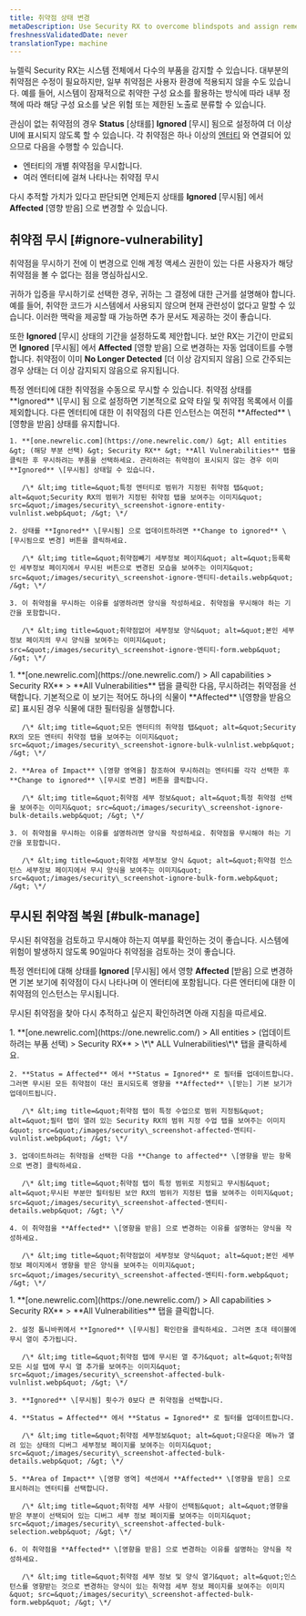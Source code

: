 ```yaml
---
title: 취약점 상태 변경
metaDescription: Use Security RX to overcome blindspots and assign remediation to developers as a security team.
freshnessValidatedDate: never
translationType: machine
---
```


뉴렐릭 Security RX는 시스템 전체에서 다수의 부품을 감지할 수 있습니다. 대부분의 취약점은 수정이 필요하지만, 일부 취약점은 사용자 환경에 적용되지 않을 수도 있습니다. 예를 들어, 시스템이 잠재적으로 취약한 구성 요소를 활용하는 방식에 따라 내부 정책에 따라 해당 구성 요소를 낮은 위험 또는 제한된 노출로 분류할 수 있습니다.

관심이 없는 취약점의 경우 **Status** \[상태를] **Ignored** \[무시] 됨으로 설정하여 더 이상 UI에 표시되지 않도록 할 수 있습니다. 각 취약점은 하나 이상의 [엔터티](/docs/new-relic-solutions/new-relic-one/core-concepts/what-entity-new-relic/#what-is-entity) 와 연결되어 있으므로 다음을 수행할 수 있습니다.

* 엔터티의 개별 취약점을 무시합니다.
* 여러 엔터티에 걸쳐 나타나는 취약점 무시

다시 추적할 가치가 있다고 판단되면 언제든지 상태를 **Ignored** \[무시됨] 에서 **Affected** \[영향 받음] 으로 변경할 수 있습니다.

## 취약점 무시 [#ignore-vulnerability]

<Callout variant="tip">
  취약점을 무시하기 전에 이 변경으로 인해 계정 액세스 권한이 있는 다른 사용자가 해당 취약점을 볼 수 없다는 점을 명심하십시오.
</Callout>

귀하가 입증을 무시하기로 선택한 경우, 귀하는 그 결정에 대한 근거를 설명해야 합니다. 예를 들어, 취약한 코드가 시스템에서 사용되지 않으며 현재 관련성이 없다고 말할 수 있습니다. 이러한 맥락을 제공할 때 가능하면 추가 문서도 제공하는 것이 좋습니다.

또한 **Ignored** \[무시] 상태의 기간을 설정하도록 제안합니다. 보안 RX는 기간이 만료되면 **Ignored** \[무시됨] 에서 **Affected** \[영향 받음] 으로 변경하는 자동 업데이트를 수행합니다. 취약점이 이미 **No Longer Detected** \[더 이상 감지되지 않음] 으로 간주되는 경우 상태는 더 이상 감지되지 않음으로 유지됩니다.

<CollapserGroup>
  <Collapser id="ignore-entity" title="특정 엔터티의 취약점 무시">
    특정 엔터티에 대한 취약점을 수동으로 무시할 수 있습니다. 취약점 상태를 **Ignored** \[무시] 됨 으로 설정하면 기본적으로 요약 타일 및 취약점 목록에서 이를 제외합니다. 다른 엔터티에 대한 이 취약점의 다른 인스턴스는 여전히 **Affected** \[영향을 받음] 상태를 유지합니다.

    1. **[one.newrelic.com](https://one.newrelic.com/) &gt; All entities &gt; (해당 부분 선택) &gt; Security RX** &gt; **All Vulnerabilities** 탭을 클릭한 후 무시하려는 부품을 선택하세요. 관리하려는 취약점이 표시되지 않는 경우 이미 **Ignored** \[무시됨] 상태일 수 있습니다.

       /\* &lt;img title=&quot;특정 엔터티로 범위가 지정된 취약점 탭&quot; alt=&quot;Security RX의 범위가 지정된 취약점 탭을 보여주는 이미지&quot; src=&quot;/images/security\_screenshot-ignore-entity-vulnlist.webp&quot; /&gt; \*/

    2. 상태를 **Ignored** \[무시됨] 으로 업데이트하려면 **Change to ignored** \[무시됨으로 변경] 버튼을 클릭하세요.

       /\* &lt;img title=&quot;취약점빼기 세부정보 페이지&quot; alt=&quot;등록확인 세부정보 페이지에서 무시된 버튼으로 변경된 모습을 보여주는 이미지&quot; src=&quot;/images/security\_screenshot-ignore-엔티티-details.webp&quot; /&gt; \*/

    3. 이 취약점을 무시하는 이유를 설명하려면 양식을 작성하세요. 취약점을 무시해야 하는 기간을 포함합니다.

       /\* &lt;img title=&quot;취약점없어 세부정보 양식&quot; alt=&quot;본인 세부정보 페이지의 무시 양식을 보여주는 이미지&quot; src=&quot;/images/security\_screenshot-ignore-엔티티-form.webp&quot; /&gt; \*/
  </Collapser>

  <Collapser id="bulk-ignore" title="여러 엔터티의 취약점 무시">
    1. **[one.newrelic.com](https://one.newrelic.com/) &gt; All capabilities &gt; Security RX** &gt; **All Vulnerabilities** 탭을 클릭한 다음, 무시하려는 취약점을 선택합니다. 기본적으로 이 보기는 적어도 하나의 식물이 **Affected** \[영향을 받음으로] 표시된 경우 식물에 대한 필터링을 실행합니다.

       /\* &lt;img title=&quot;모든 엔터티의 취약점 탭&quot; alt=&quot;Security RX의 모든 엔터티 취약점 탭을 보여주는 이미지&quot; src=&quot;/images/security\_screenshot-ignore-bulk-vulnlist.webp&quot; /&gt; \*/

    2. **Area of Impact** \[영향 영역을] 참조하여 무시하려는 엔터티를 각각 선택한 후 **Change to ignored** \[무시로 변경] 버튼을 클릭합니다.

       /\* &lt;img title=&quot;취약점 세부 정보&quot; alt=&quot;특정 취약점 선택을 보여주는 이미지&quot; src=&quot;/images/security\_screenshot-ignore-bulk-details.webp&quot; /&gt; \*/

    3. 이 취약점을 무시하는 이유를 설명하려면 양식을 작성하세요. 취약점을 무시해야 하는 기간을 포함합니다.

       /\* &lt;img title=&quot;취약점 세부정보 양식 &quot; alt=&quot;취약점 인스턴스 세부정보 페이지에서 무시 양식을 보여주는 이미지&quot; src=&quot;/images/security\_screenshot-ignore-bulk-form.webp&quot; /&gt; \*/
  </Collapser>
</CollapserGroup>

## 무시된 취약점 복원 [#bulk-manage]

무시된 취약점을 검토하고 무시해야 하는지 여부를 확인하는 것이 좋습니다. 시스템에 위험이 발생하지 않도록 90일마다 취약점을 검토하는 것이 좋습니다.

특정 엔터티에 대해 상태를 **Ignored** \[무시됨] 에서 영향 **Affected** \[받음] 으로 변경하면 기본 보기에 취약점이 다시 나타나며 이 엔터티에 포함됩니다. 다른 엔터티에 대한 이 취약점의 인스턴스는 무시됩니다.

무시된 취약점을 찾아 다시 추적하고 싶은지 확인하려면 아래 지침을 따르세요.

<CollapserGroup>
  <Collapser id="remove-ignored" title="특정 엔터티에 대한 무시된 상태 제거">
    1. **[one.newrelic.com](https://one.newrelic.com/) &gt; All entities &gt; (업데이트하려는 부품 선택) &gt; Security RX** &gt; \*\* ALL Vulnerabilities\*\* 탭을 클릭하세요.

    2. **Status = Affected** 에서 **Status = Ignored** 로 필터를 업데이트합니다. 그러면 무시된 모든 취약점이 대신 표시되도록 영향을 **Affected** \[받는] 기본 보기가 업데이트됩니다.

       /\* &lt;img title=&quot;취약점 탭이 특정 수업으로 범위 지정됨&quot; alt=&quot;필터 탭이 열려 있는 Security RX의 범위 지정 수업 탭을 보여주는 이미지&quot; src=&quot;/images/security\_screenshot-affected-엔티티-vulnlist.webp&quot; /&gt; \*/

    3. 업데이트하려는 취약점을 선택한 다음 **Change to affected** \[영향을 받는 항목으로 변경] 클릭하세요.

       /\* &lt;img title=&quot;취약점 탭이 특정 범위로 지정되고 무시됨&quot; alt=&quot;무시된 부분만 필터링된 보안 RX의 범위가 지정된 탭을 보여주는 이미지&quot; src=&quot;/images/security\_screenshot-affected-엔티티-details.webp&quot; /&gt; \*/

    4. 이 취약점을 **Affected** \[영향을 받음] 으로 변경하는 이유를 설명하는 양식을 작성하세요.

       /\* &lt;img title=&quot;취약점없이 세부정보 양식&quot; alt=&quot;본인 세부정보 페이지에서 영향을 받은 양식을 보여주는 이미지&quot; src=&quot;/images/security\_screenshot-affected-엔티티-form.webp&quot; /&gt; \*/
  </Collapser>

  <Collapser id="bulk-change-status" title="여러 엔터티에서 무시된 상태 제거">
    1. **[one.newrelic.com](https://one.newrelic.com/) &gt; All capabilities &gt; Security RX** &gt; **All Vulnerabilities** 탭을 클릭합니다.

    2. 설정 톱니바퀴에서 **Ignored** \[무시됨] 확인란을 클릭하세요. 그러면 초대 테이블에 무시 열이 추가됩니다.

       /\* &lt;img title=&quot;취약점 탭에 무시된 열 추가&quot; alt=&quot;취약점 모든 시설 탭에 무시 열 추가를 보여주는 이미지&quot; src=&quot;/images/security\_screenshot-affected-bulk-vulnlist.webp&quot; /&gt; \*/

    3. **Ignored** \[무시됨] 횟수가 0보다 큰 취약점을 선택합니다.

    4. **Status = Affected** 에서 **Status = Ignored** 로 필터를 업데이트합니다.

       /\* &lt;img title=&quot;취약점 세부정보&quot; alt=&quot;다운다운 메뉴가 열려 있는 상태의 디버그 세부정보 페이지를 보여주는 이미지&quot; src=&quot;/images/security\_screenshot-affected-bulk-details.webp&quot; /&gt; \*/

    5. **Area of Impact** \[영향 영역] 섹션에서 **Affected** \[영향을 받음] 으로 표시하려는 엔터티를 선택합니다.

       /\* &lt;img title=&quot;취약점 세부 사항이 선택됨&quot; alt=&quot;영향을 받은 부분이 선택되어 있는 디버그 세부 정보 페이지를 보여주는 이미지&quot; src=&quot;/images/security\_screenshot-affected-bulk-selection.webp&quot; /&gt; \*/

    6. 이 취약점을 **Affected** \[영향을 받음] 으로 변경하는 이유를 설명하는 양식을 작성하세요.

       /\* &lt;img title=&quot;취약점 세부 정보 및 양식 열기&quot; alt=&quot;인스턴스를 영향받는 것으로 변경하는 양식이 있는 취약점 세부 정보 페이지를 보여주는 이미지&quot; src=&quot;/images/security\_screenshot-affected-bulk-form.webp&quot; /&gt; \*/
  </Collapser>
</CollapserGroup>